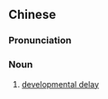 {{also|发育迟缓}}
==Chinese==
{{zh-forms|s=发育迟缓|type=22}}

===Pronunciation===
{{zh-pron
|m=fāyù chíhuǎn
|c=faat3 juk6 ci4 wun6,faat3 juk6 ci4 wun4
|cat=n
}}

===Noun===
{{zh-noun}}

# [[developmental delay]]